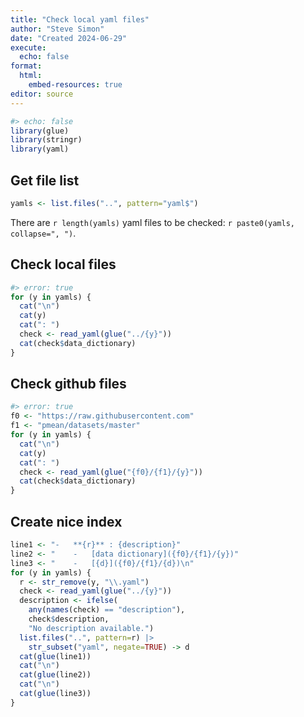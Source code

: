 ```yaml
---
title: "Check local yaml files"
author: "Steve Simon"
date: "Created 2024-06-29"
execute:
  echo: false
format:
  html:
    embed-resources: true
editor: source
---
```


```r
#> echo: false
library(glue)
library(stringr)
library(yaml)
```

## Get file list

```r
yamls <- list.files("..", pattern="yaml$")
```

There are `r length(yamls)` yaml files to be checked: `r paste0(yamls, collapse=", ")`.



## Check local files

```r
#> error: true
for (y in yamls) {
  cat("\n")
  cat(y)
  cat(": ")
  check <- read_yaml(glue("../{y}"))
  cat(check$data_dictionary)
}
```

## Check github files

```r
#> error: true
f0 <- "https://raw.githubusercontent.com"
f1 <- "pmean/datasets/master"
for (y in yamls) {
  cat("\n")
  cat(y)
  cat(": ")
  check <- read_yaml(glue("{f0}/{f1}/{y}"))
  cat(check$data_dictionary)
}
```

## Create nice index

```r
line1 <- "-   **{r}** : {description}" 
line2 <- "    -   [data dictionary]({f0}/{f1}/{y})"
line3 <- "    -   [{d}]({f0}/{f1}/{d})\n"
for (y in yamls) {
  r <- str_remove(y, "\\.yaml")
  check <- read_yaml(glue("../{y}"))
  description <- ifelse(
    any(names(check) == "description"),
    check$description, 
    "No description available.")
  list.files("..", pattern=r) |>
    str_subset("yaml", negate=TRUE) -> d
  cat(glue(line1))
  cat("\n")
  cat(glue(line2))
  cat("\n")
  cat(glue(line3))
}
```
